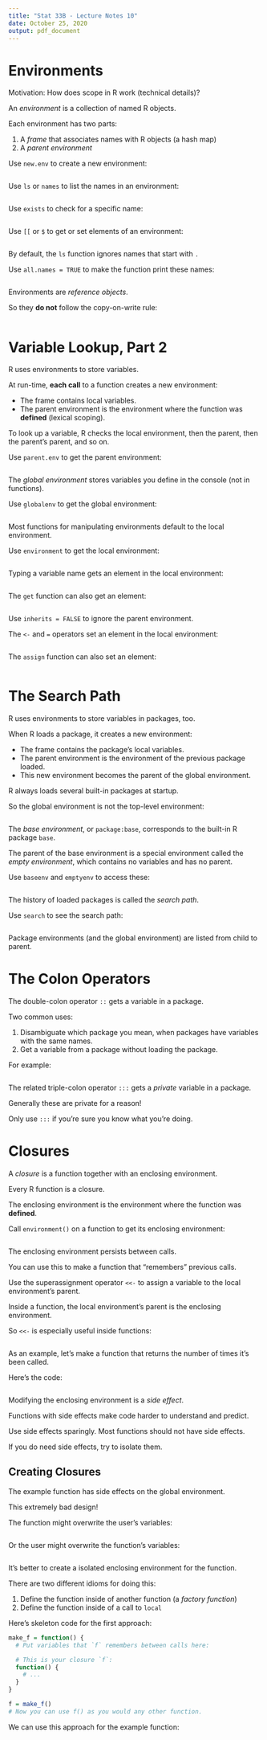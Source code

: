 ```yaml
---
title: "Stat 33B - Lecture Notes 10"
date: October 25, 2020
output: pdf_document
---
```



Environments
============

Motivation: How does scope in R work (technical details)?


An _environment_ is a collection of named R objects.

Each environment has two parts:

1. A _frame_ that associates names with R objects (a hash map)
2. A _parent environment_


Use `new.env` to create a new environment:
```r

```

Use `ls` or `names` to list the names in an environment:
```r

```

Use `exists` to check for a specific name:
```r

```

Use `[[` or `$` to get or set elements of an environment:
```r

```


By default, the `ls` function ignores names that start with `.`

Use `all.names = TRUE` to make the function print these names:
```r

```


Environments are _reference objects_.

So they **do not** follow the copy-on-write rule:
```r

```



Variable Lookup, Part 2
=======================

R uses environments to store variables.

At run-time, **each call** to a function creates a new environment:

* The frame contains local variables.
* The parent environment is the environment where the function was
  **defined** (lexical scoping).

To look up a variable, R checks the local environment, then the parent, then
the parent's parent, and so on.


Use `parent.env` to get the parent environment:
```r

```

The _global environment_ stores variables you define in the console (not in
functions).

Use `globalenv` to get the global environment:
```r

```

Most functions for manipulating environments default to the local environment.

Use `environment` to get the local environment:
```r

```

Typing a variable name gets an element in the local environment:
```r

```

The `get` function can also get an element:
```r

```
Use `inherits = FALSE` to ignore the parent environment.


The `<-` and `=` operators set an element in the local environment:
```r

```

The `assign` function can also set an element:
```r

```



The Search Path
===============

R uses environments to store variables in packages, too.

When R loads a package, it creates a new environment:

* The frame contains the package's local variables.
* The parent environment is the environment of the previous package loaded.
* This new environment becomes the parent of the global environment.

R always loads several built-in packages at startup.


So the global environment is not the top-level environment:
```r

```

The _base environment_, or `package:base`, corresponds to the built-in R
package `base`.

The parent of the base environment is a special environment called the _empty
environment_, which contains no variables and has no parent.

Use `baseenv` and `emptyenv` to access these:
```r

```

The history of loaded packages is called the _search path_.

Use `search` to see the search path:
```r

```
Package environments (and the global environment) are listed from child to
parent.




The Colon Operators
===================

The double-colon operator `::` gets a variable in a package.

Two common uses:

1. Disambiguate which package you mean, when packages have variables with the
   same names.
2. Get a variable from a package without loading the package.


For example:
```r

```

The related triple-colon operator `:::` gets a _private_ variable in a package.

Generally these are private for a reason!

Only use `:::` if you're sure you know what you're doing.



Closures
========

A _closure_ is a function together with an enclosing environment.

Every R function is a closure.

The enclosing environment is the environment where the function was
**defined**.

Call `environment()` on a function to get its enclosing environment:
```r

```

The enclosing environment persists between calls.

You can use this to make a function that "remembers" previous calls.


Use the superassignment operator `<<-` to assign a variable to the local
environment's parent.

Inside a function, the local environment's parent is the enclosing environment.

So `<<-` is especially useful inside functions:
```r

```

As an example, let's make a function that returns the number of times it's been
called.

Here's the code:
```r

```

Modifying the enclosing environment is a _side effect_.

Functions with side effects make code harder to understand and predict.

Use side effects sparingly. Most functions should not have side effects.

If you do need side effects, try to isolate them.


Creating Closures
-----------------

The example function has side effects on the global environment.

This extremely bad design!

The function might overwrite the user's variables:
```r

```

Or the user might overwrite the function's variables:
```r

```

It's better to create a isolated enclosing environment for the function.

There are two different idioms for doing this:

1. Define the function inside of another function (a _factory function_)
2. Define the function inside of a call to `local`


Here's skeleton code for the first approach:
```r
make_f = function() {
  # Put variables that `f` remembers between calls here:

  # This is your closure `f`:
  function() {
    # ...
  }
}

f = make_f()
# Now you can use f() as you would any other function.
```

We can use this approach for the example function:
```r

```
